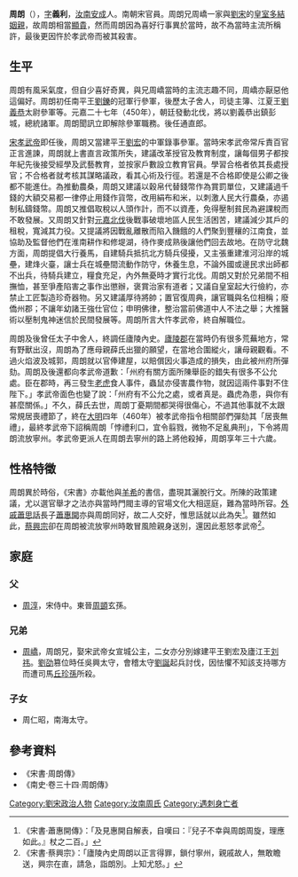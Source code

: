 '''周朗'''（{{bd|424年||460年|catIdx=Z}}），[[表字|字]]'''義利'''，[[汝南郡|汝南]][[安成縣|安成]]人。南朝宋官員。周朗兄周嶠一家與[[劉宋|劉宋]]的[[皇室|皇室]][[權宜婚姻|多結姻親]]，故周朗相當[[顯貴|顯貴]]，然而周朗因為喜好行事異於當時，故不為當時主流所稱許，最後更因忤於孝武帝而被其殺害。

== 生平 ==
周朗有風采氣度，但自少喜好奇異，與兄周嶠當時的主流志趣不同，周嶠亦厭惡他這偏好。周朗初任南平王[[劉鑠|劉鑠]]的冠軍行參軍，後歷太子舍人，司徒主簿、江夏王[[劉義恭|劉義恭]]太尉參軍等。元嘉二十七年（450年），朝廷發動北伐，將以劉義恭出鎮彭城，總統諸軍。周朗聞訊立即解除參軍職務。後任通直郎。

[[宋孝武帝|宋孝武帝]]即任後，周朗又當建平王[[劉宏_(劉宋)|劉宏]]的中軍錄事參軍。當時宋孝武帝常斥責百官正言進諫，周朗就上書直言政策所失，建議改革授官及教育制度，讓每個男子都按年紀先後接受經學及武藝教育，並按家戶數設立教育官員。學習合格者依其長處授官；不合格者就考核其謀略議政，看其心術及行徑。若還是不合格即使是公卿之後都不能進仕。為推動農桑，周朗又建議以穀帛代替錢幣作為賞罰單位，又建議過千錢的大額交易都一律停止用錢作貨幣，改用絹布和米，以刺激人民大行農桑，亦遏制私鑄錢幣。周朗又推倡取稅以人頭作計，而不以資產，免得壓制貧民為避課稅而不敢發展。又周朗又針對[[元嘉北伐|元嘉北伐]]後戰事破壞地區人民生活困苦，建議減少其戶的租稅，寬減其力役。又提議將因戰亂離散而陷入饑餓的人們聚到豐穰的江南食，並協助及監督他們在淮南耕作和修堤湖，待作麥成熟後讓他們回去故地。在防守北魏方面，周朗提倡大行養馬，自建騎兵抵抗北方騎兵侵擾，又主張重建淮河沿岸的城壘，建烽火臺，讓士兵在城壘間流動作防守，休養生息，不論外國或邊民求出師都不出兵，待騎兵建立，糧食充足，內外無憂時才實行北伐。周朗又對於兄弟間不相撫恤，甚至爭產陷害之事作出懲辦，褒賞治家有道者；又議自皇室起大行儉約，亦禁止工匠製造珍奇器物。另又建議厚待將帥；置官復周典，讓官職與名位相稱；廢僑州郡；不讓年幼諸王強仕官位；申明佛律，整治當前佛道中人不法之舉；大推醫術以壓制鬼神迷信於民間發展等。周朗所言大忤孝武帝，終自解職位。

周朗及後曾任太子中舍人，終調任廬陵內史。[[廬陵郡|廬陵郡]]在當時仍有很多荒蕪地方，常有野獸出沒，周朗為了應母親薛氏出獵的願望，在當地合圍縱火，讓母親觀看。不過火焰波及城郭，周朗就以官俸建屋，以賠償因火事造成的損失，由此被州府所彈劾。周朗及後還都向孝武帝道歉：「州府有關方面所陳舉臣的錯失有很多不公允處。臣在郡時，再三發生[[老虎|老虎]]食人事件，蟲鼠亦侵害農作物，就因這兩件事對不住陛下。」孝武帝面色也變了說：「州府有不公允之處，或者真是。蟲虎為患，與你有甚麼關係。」不久，薛氏去世，周朗丁憂期間都哭得很傷心，不過其他事就不太跟常規居喪禮節了，終在[[大明_(劉宋)|大明]]四年（460年）被孝武帝指令相關部們彈劾其「居喪無禮」，最終孝武帝下詔稱周朗「悖禮利口，宜令翦戮，微物不足亂典刑」，下令將周朗流放寧州。孝武帝更派人在周朗去寧州的路上將他殺掉，周朗享年三十六歲。

== 性格特徵 ==
周朗異於時俗，《宋書》亦載他與[[羊希|羊希]]的書信，盡現其灑脫行文。所陳的政策建議，尤以選官舉才之法亦與當時門閥主導的官場文化大相逕庭，難為當時所容。[[外戚|外戚]][[蕭思話|蕭思話]]長子[[蕭惠開|蕭惠開]]亦與周朗同好，故二人交好，惟思話就以此為失<ref>《宋書·蕭惠開傳》：「及見惠開自解表，自嘆曰：『兒子不幸與周朗周旋，理應如此。』杖之二百。」</ref>。雖然如此，[[蔡興宗|蔡興宗]]卻在周朗被流放寧州時敢冒風險親身送別，還因此惹怒孝武帝<ref>《宋書·蔡興宗》：「廬陵內史周朗以正言得罪，鎖付寧州，親戚故人，無敢瞻送，興宗在直，請急，詣朗別。上知尤怒。」</ref>。

== 家庭 ==
=== 父 ===
*[[周淳|周淳]]，宋侍中。東晉[[周顗|周顗]]玄孫。

=== 兄弟 ===
*[[周嶠|周嶠]]，周朗兄，娶宋武帝女宣城公主，二女亦分別嫁建平王劉宏及廬江王[[刘祎_(刘宋)|刘祎]]。[[劉劭_(劉宋)|劉劭]]篡位時任吳興太守，會稽太守[[劉誕_(劉宋)|劉誕]]起兵討伐，因怯懼不知該支持哪方而遭司馬[[丘珍孫|丘珍孫]]所殺。

=== 子女 ===
*周仁昭，南海太守。

== 參考資料 ==
*《宋書·周朗傳》
*《南史·卷三十四·周朗傳》
{{REFLIST}}

[[Category:劉宋政治人物|Category:劉宋政治人物]]
[[Category:汝南周氏|Category:汝南周氏]]
[[Category:遇刺身亡者|Category:遇刺身亡者]]